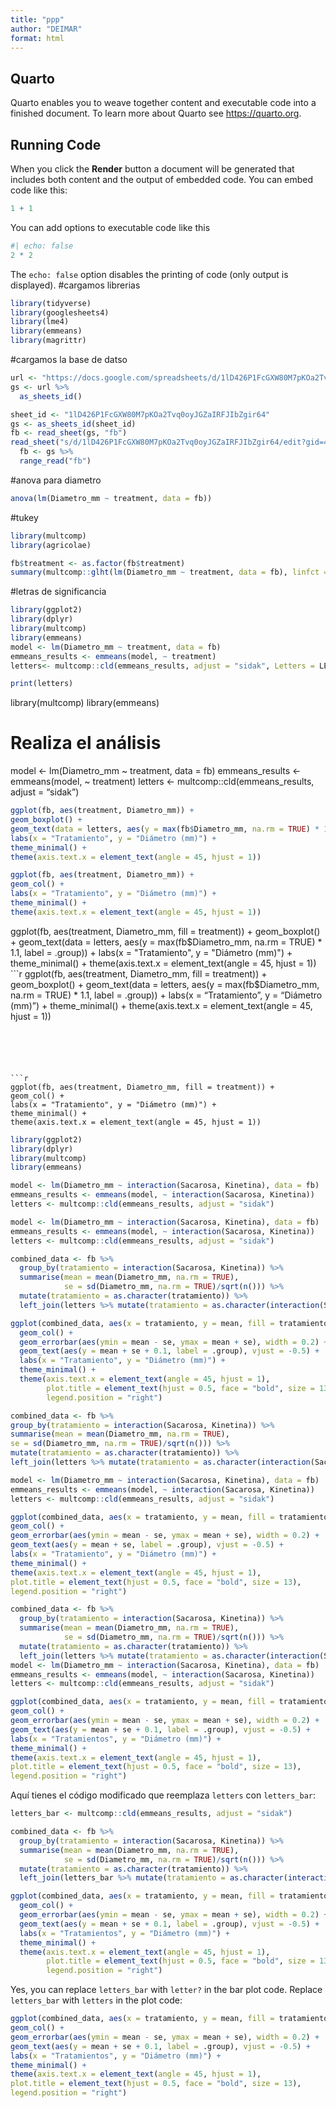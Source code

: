 ```yaml
---
title: "ppp"
author: "DEIMAR"
format: html
---
```


## Quarto

Quarto enables you to weave together content and executable code into a finished document. To learn more about Quarto see <https://quarto.org>.

## Running Code

When you click the **Render** button a document will be generated that includes both content and the output of embedded code. You can embed code like this:

```r
1 + 1
```

You can add options to executable code like this 

```r
#| echo: false
2 * 2
```

The `echo: false` option disables the printing of code (only output is displayed).
#cargamos librerias
```r
library(tidyverse)
library(googlesheets4)
library(lme4)
library(emmeans)
library(magrittr)
```
#cargamos la base de datso
```r
url <- "https://docs.google.com/spreadsheets/d/1lD426P1FcGXW80M7pKOa2Tvq0oyJGZaIRFJIbZgir64/edit?gid=48781746#gid=48781746"
gs <- url %>% 
  as_sheets_id()

sheet_id <- "1lD426P1FcGXW80M7pKOa2Tvq0oyJGZaIRFJIbZgir64"
gs <- as_sheets_id(sheet_id)
fb <- read_sheet(gs, "fb")
read_sheet("s/d/1lD426P1FcGXW80M7pKOa2Tvq0oyJGZaIRFJIbZgir64/edit?gid=48781746#gid=4878174")
  fb <- gs %>% 
  range_read("fb")

```



#anova para diametro
```r
anova(lm(Diametro_mm ~ treatment, data = fb))
```

#tukey
```r
library(multcomp)
library(agricolae)
```

```r

fb$treatment <- as.factor(fb$treatment)
summary(multcomp::glht(lm(Diametro_mm ~ treatment, data = fb), linfct = mcp(treatment = "Tukey")))

```

#letras de significancia

```r
library(ggplot2)
library(dplyr)
library(multcomp)
library(emmeans)
model <- lm(Diametro_mm ~ treatment, data = fb)
emmeans_results <- emmeans(model, ~ treatment)
letters<- multcomp::cld(emmeans_results, adjust = "sidak", Letters = LETTERS)
```


```r
print(letters)
```


library(multcomp)
library(emmeans)

# Realiza el análisis
model <- lm(Diametro_mm ~ treatment, data = fb)
emmeans_results <- emmeans(model, ~ treatment)
letters <- multcomp::cld(emmeans_results, adjust = "sidak")



```r
ggplot(fb, aes(treatment, Diametro_mm)) +
geom_boxplot() +
geom_text(data = letters, aes(y = max(fb$Diametro_mm, na.rm = TRUE) * 1.1, label = .group)) +
labs(x = "Tratamiento", y = "Diámetro (mm)") +
theme_minimal() +
theme(axis.text.x = element_text(angle = 45, hjust = 1))
```



```r
ggplot(fb, aes(treatment, Diametro_mm)) +
geom_col() +
labs(x = "Tratamiento", y = "Diámetro (mm)") +
theme_minimal() +
theme(axis.text.x = element_text(angle = 45, hjust = 1))
```




ggplot(fb, aes(treatment, Diametro_mm, fill = treatment)) +
geom_boxplot() +
geom_text(data = letters, aes(y = max(fb$Diametro_mm, na.rm = TRUE) * 1.1, label = .group)) +
labs(x = "Tratamiento", y = "Diámetro (mm)") +
theme_minimal() +
theme(axis.text.x = element_text(angle = 45, hjust = 1))
```r
ggplot(fb, aes(treatment, Diametro_mm, fill = treatment)) +
geom_boxplot() +
geom_text(data = letters, aes(y = max(fb$Diametro_mm, na.rm = TRUE) * 1.1, label = .group)) +
labs(x = "Tratamiento", y = "Diámetro (mm)") +
theme_minimal() +
theme(axis.text.x = element_text(angle = 45, hjust = 1))
```





```r
ggplot(fb, aes(treatment, Diametro_mm, fill = treatment)) +
geom_col() +
labs(x = "Tratamiento", y = "Diámetro (mm)") +
theme_minimal() +
theme(axis.text.x = element_text(angle = 45, hjust = 1))
```

```r
library(ggplot2)
library(dplyr)
library(multcomp)
library(emmeans)
```

```r
model <- lm(Diametro_mm ~ interaction(Sacarosa, Kinetina), data = fb)
emmeans_results <- emmeans(model, ~ interaction(Sacarosa, Kinetina))
letters <- multcomp::cld(emmeans_results, adjust = "sidak")
```


```r
model <- lm(Diametro_mm ~ interaction(Sacarosa, Kinetina), data = fb)
emmeans_results <- emmeans(model, ~ interaction(Sacarosa, Kinetina))
letters <- multcomp::cld(emmeans_results, adjust = "sidak")

combined_data <- fb %>%
  group_by(tratamiento = interaction(Sacarosa, Kinetina)) %>%
  summarise(mean = mean(Diametro_mm, na.rm = TRUE),
            se = sd(Diametro_mm, na.rm = TRUE)/sqrt(n())) %>%
  mutate(tratamiento = as.character(tratamiento)) %>%
  left_join(letters %>% mutate(tratamiento = as.character(interaction(Sacarosa, Kinetina))), by = "tratamiento")

ggplot(combined_data, aes(x = tratamiento, y = mean, fill = tratamiento)) +
  geom_col() +
  geom_errorbar(aes(ymin = mean - se, ymax = mean + se), width = 0.2) +
  geom_text(aes(y = mean + se + 0.1, label = .group), vjust = -0.5) +
  labs(x = "Tratamiento", y = "Diámetro (mm)") +
  theme_minimal() +
  theme(axis.text.x = element_text(angle = 45, hjust = 1),
        plot.title = element_text(hjust = 0.5, face = "bold", size = 13),
        legend.position = "right")

```

```r
combined_data <- fb %>%
group_by(tratamiento = interaction(Sacarosa, Kinetina)) %>%
summarise(mean = mean(Diametro_mm, na.rm = TRUE),
se = sd(Diametro_mm, na.rm = TRUE)/sqrt(n())) %>%
mutate(tratamiento = as.character(tratamiento)) %>%
left_join(letters %>% mutate(tratamiento = as.character(interaction(Sacarosa, Kinetina))), by = "tratamiento")

model <- lm(Diametro_mm ~ interaction(Sacarosa, Kinetina), data = fb)
emmeans_results <- emmeans(model, ~ interaction(Sacarosa, Kinetina))
letters <- multcomp::cld(emmeans_results, adjust = "sidak")

ggplot(combined_data, aes(x = tratamiento, y = mean, fill = tratamiento)) +
geom_col() +
geom_errorbar(aes(ymin = mean - se, ymax = mean + se), width = 0.2) +
geom_text(aes(y = mean + se, label = .group), vjust = -0.5) +
labs(x = "Tratamiento", y = "Diámetro (mm)") +
theme_minimal() +
theme(axis.text.x = element_text(angle = 45, hjust = 1),
plot.title = element_text(hjust = 0.5, face = "bold", size = 13),
legend.position = "right")
```




```r
combined_data <- fb %>%
  group_by(tratamiento = interaction(Sacarosa, Kinetina)) %>%
  summarise(mean = mean(Diametro_mm, na.rm = TRUE),
            se = sd(Diametro_mm, na.rm = TRUE)/sqrt(n())) %>%
  mutate(tratamiento = as.character(tratamiento)) %>%
  left_join(letters %>% mutate(tratamiento = as.character(interaction(Sacarosa, Kinetina))), by = "tratamiento")
model <- lm(Diametro_mm ~ interaction(Sacarosa, Kinetina), data = fb)
emmeans_results <- emmeans(model, ~ interaction(Sacarosa, Kinetina))
letters <- multcomp::cld(emmeans_results, adjust = "sidak")

ggplot(combined_data, aes(x = tratamiento, y = mean, fill = tratamiento)) +
geom_col() +
geom_errorbar(aes(ymin = mean - se, ymax = mean + se), width = 0.2) +
geom_text(aes(y = mean + se + 0.1, label = .group), vjust = -0.5) +
labs(x = "Tratamientos", y = "Diámetro (mm)") +
theme_minimal() +
theme(axis.text.x = element_text(angle = 45, hjust = 1),
plot.title = element_text(hjust = 0.5, face = "bold", size = 13),
legend.position = "right")
```



Aquí tienes el código modificado que reemplaza `letters` con `letters_bar`:

```r
letters_bar <- multcomp::cld(emmeans_results, adjust = "sidak")
```

```r
combined_data <- fb %>%
  group_by(tratamiento = interaction(Sacarosa, Kinetina)) %>%
  summarise(mean = mean(Diametro_mm, na.rm = TRUE),
            se = sd(Diametro_mm, na.rm = TRUE)/sqrt(n())) %>%
  mutate(tratamiento = as.character(tratamiento)) %>%
  left_join(letters_bar %>% mutate(tratamiento = as.character(interaction(Sacarosa, Kinetina))), by = "tratamiento")

ggplot(combined_data, aes(x = tratamiento, y = mean, fill = tratamiento)) +
  geom_col() +
  geom_errorbar(aes(ymin = mean - se, ymax = mean + se), width = 0.2) +
  geom_text(aes(y = mean + se + 0.1, label = .group), vjust = -0.5) +
  labs(x = "Tratamientos", y = "Diámetro (mm)") +
  theme_minimal() +
  theme(axis.text.x = element_text(angle = 45, hjust = 1),
        plot.title = element_text(hjust = 0.5, face = "bold", size = 13),
        legend.position = "right")
```
Yes, you can replace `letters_bar` with `letter?` in the bar plot code.
Replace `letters_bar` with `letters` in the plot code:

```r

ggplot(combined_data, aes(x = tratamiento, y = mean, fill = tratamiento)) +
geom_col() +
geom_errorbar(aes(ymin = mean - se, ymax = mean + se), width = 0.2) +
geom_text(aes(y = mean + se + 0.1, label = .group), vjust = -0.5) +
labs(x = "Tratamientos", y = "Diámetro (mm)") +
theme_minimal() +
theme(axis.text.x = element_text(angle = 45, hjust = 1),
plot.title = element_text(hjust = 0.5, face = "bold", size = 13),
legend.position = "right")
```



